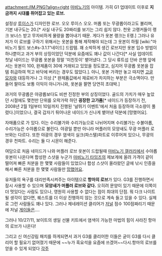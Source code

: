 attachment:/IM.PNG?align=right
[[마비노기]]의 아이템. 가히 G1 업데이트 이후로 '''지금까지 시대를 쥐어잡고 있는 로브.'''

설정상 [[루이스]]가 디자인한 로브. 오오 루이스 오오. 머롭 또는 무광롭이라고도 불리며, 기본 내구도는 20.[* 사실 내구도 20짜리를 보기는 그리 쉽지 않다. 천옷 고랭커들이 랭크 보너스 받고 무자비하게 물량을 뽑아내기 때문. 게다가 옷본 랭크는 E랭.] 그러나 유저가 이 로브를 구하기 위해서는 옷본을 통해 제작해야 되는데 그 옷본이 하필 [wiki:"마비노기 필드 보스#s-3.1.1"네이드] 드랍템. 꽤 소박하게 생긴 로브지만 옷본 입수 방법이 하나뿐이고 과거 부의 상징이었던 덕분에 요즘에도 꽤나 값이 나간다[* 사실 업데이트 첫날 네이드는 무광롭 옷본을 정말 '미친듯이' 뱉어냈다. 그 당시 류트섭 던바 은행 앞에서는 옷본이 100, 완제품이 30에 거래되고 있었을 정도였고, 심지어 무광롭 옷본을 잡템 취급하여 먹고 바닥에 버리는 경우도 많았다.]. 아니, 옷본 가격만 놓고 따지면 [[고글 모자]]와 대등하거나 그 이상.[* 완제품값에서 재료비가 차지하는 부분은 극소액이다. 만들어 팔아도 보통 이익이 아니거니와, 옷본을 팔면 당연히 초대박.]

과거의 무광롭은 야광롭보다도 비싼 진정한 부의 상징이었다. 골드의 가치가 매우 높았던 시절에도 몇천만 단위를 오락가락 하던 '''굉장한 고가품'''[* 네이드가 등장하기 전, 2008년 2월 1일부터 10일까지 진행된 '널뛰기 이벤트'에서 처음 등장하여 극소량이 풀렸다.]이었으나, 결국 갑자기 튀어나온 네이드가 신나게 뱉어낸 덕분에 [망했어요].

자매품으로 {{{#red 야광 머플러 로브}}}가 있다. 이는 수리불가와 수리가능으로 나뉘어지며 수리불가는 수불야롭, 수리가능은 수야롭으로 불린다. 야광일 뿐만 아니라 머플러의 모양새도 무광 머플러 로브와는 다르다. 또한 야광의 경우 염색이 실크(파스텔)파트로 이루어져 있으나, 무광의 경우 천파트. 수리는 둘 다 시몬이 해준다.

여담으로 처음 네이드가 나와 머플러 로브 옷본이 드랍될때 [[마비노기 갤러리]]에서 수야롭 옷본이 나온다며 합성한 스샷을 누군가 [[마비노기 타임즈]]의 제보게에 올려 가격이 같이 떨어져 빠른 처분을 한 몇몇 사람들이 있었으나 합성 스샷이 올라왔던 글에 낚시 인증을해서 빠른 처분을 한 몇몇 사람들만 [[망했어요]].

유저들의 욕구를 대리만족시켜주는 아이템으로 '''항마의 로브'''가 있다. G3를 진행하면서 잠시 사용할 수 있으며 '''모양새가 머플러 로브와 같다.''' 오히려 문양이 있기 때문에 이쪽이 더 멋있다는 사람도 있으나, 영원히 사용할 수 없다는 점이 최대의 단점. 뭐 다크 나이트 될 생각이 없다면, 퀘스트를 더 이상 진행하지 않는 것으로 계속 들고 있을 수 있다. 실제로 그런 사람들도 꽤나 있다. 그러나 제네레이션 클리어가 [[저널]] 점수 100점짜리기 때문에 저널 [[게이]]들은….

그러나 10/27/11, 보이트의 생일 선물 키트에서 염색이 가능한 마법의 힘이 사라진 항마의 로브가 나온다!

그리고 신 여신강림 패치를 하게되면서 과거 G3를 클리어한 이들은 굳이 G3를 다시 클리어 할 필요기 없어졌기 때문에 ~~누가 흑요석을 요즘에 쓰겠어~~다시.항마의 로브를 얻을 수 있게 되었다
[[각주]]
